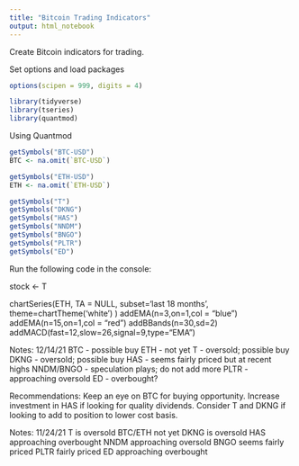 ```yaml
---
title: "Bitcoin Trading Indicators"
output: html_notebook
---
```


Create Bitcoin indicators for trading.


Set options and load packages
```r
options(scipen = 999, digits = 4)

library(tidyverse)
library(tseries)
library(quantmod)
```



Using Quantmod

```r
getSymbols("BTC-USD")
BTC <- na.omit(`BTC-USD`)

getSymbols("ETH-USD")
ETH <- na.omit(`ETH-USD`)

getSymbols("T")
getSymbols("DKNG")
getSymbols("HAS")
getSymbols("NNDM")
getSymbols("BNGO")
getSymbols("PLTR")
getSymbols("ED")

```


Run the following code in the console:

stock <- T


chartSeries(ETH, TA = NULL,
            subset='last 18 months',
            theme=chartTheme('white')
            )
addEMA(n=3,on=1,col = "blue")
addEMA(n=15,on=1,col = "red")
addBBands(n=30,sd=2)
addMACD(fast=12,slow=26,signal=9,type="EMA")




Notes: 12/14/21
BTC - possible buy
ETH - not yet
T - oversold; possible buy
DKNG - oversold; possible buy
HAS - seems fairly priced but at recent highs
NNDM/BNGO - speculation plays; do not add more
PLTR - approaching oversold
ED - overbought?

Recommendations: Keep an eye on BTC for buying opportunity. Increase investment
in HAS if looking for quality dividends. Consider T and DKNG if looking to add
to position to lower cost basis.



Notes: 11/24/21
T is oversold
BTC/ETH not yet
DKNG is oversold
HAS approaching overbought
NNDM approaching oversold
BNGO seems fairly priced
PLTR fairly priced
ED approaching overbought






